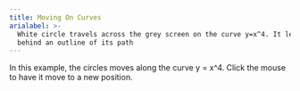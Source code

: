 ```yaml
---
title: Moving On Curves
arialabel: >-
  White circle travels across the grey screen on the curve y=x^4. It leaves
  behind an outline of its path
---
```



In this example, the circles moves along the curve y = x^4.
Click the mouse to have it move to a new position.
